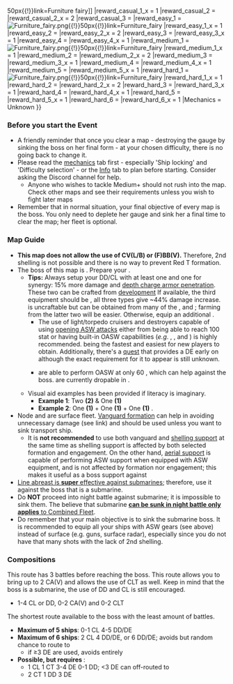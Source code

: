 {{Event/MapPageHeader
|form = 
|spreadsheet = 
|Thread = 
}}
{{Event/MapInfo
|en = Strategy preparations! Secure a rear supply line
|jp = 作戦準備！後方兵站線確保
|tag =  E1
|romaji =  Sakusen jumbi! Kōhō hētan-sen kakuho
|hp_casual = 750
|hp_easy = 750
|hp_medium = 1200
|hp_hard = 1500
<!--
|show_kills = true
|kills_all = 
|kills_easy = ?
|kills_medium = ?
|kills_hard = ?
-->
|reward_casual_1 = [[File:Furniture fairy.png{{!}}50px{{!}}link=Furniture fairy]]
|reward_casual_1_x =  1
|reward_casual_2 = {{EquipmentCardKai|Combat Ration|size=50px}}
|reward_casual_2_x = 2
|reward_casual_3 = {{EquipmentCardKai|Daihatsu Landing Craft|size=50px}}
|reward_easy_1 = [[File:Furniture fairy.png{{!}}50px{{!}}link=Furniture fairy]]
|reward_easy_1_x =  1
|reward_easy_2 = {{EquipmentCardKai|Combat Ration|size=50px}}
|reward_easy_2_x = 2
|reward_easy_3 = {{EquipmentCardKai|Daihatsu Landing Craft|size=50px}}
|reward_easy_3_x = 1
|reward_easy_4 = {{EquipmentCardKai|WG42 (Wurfgerät 42)|size=50px}}
|reward_easy_4_x = 1
|reward_medium_1 = [[File:Furniture fairy.png{{!}}50px{{!}}link=Furniture fairy]]
|reward_medium_1_x = 1
|reward_medium_2 = {{EquipmentCardKai|Combat Ration|size=50px}}
|reward_medium_2_x = 2
|reward_medium_3 = {{EquipmentCardKai|WG42 (Wurfgerät 42)|size=50px}}
|reward_medium_3_x = 1
|reward_medium_4 = {{EquipmentCardKai|Daihatsu Landing Craft|size=50px}}
|reward_medium_4_x = 1
|reward_medium_5 = {{EquipmentCardKai|Daihatsu Landing Craft (Type 89 Medium Tank & Landing Force)|size=50px}}
|reward_medium_5_x = 1
|reward_hard_1 = [[File:Furniture fairy.png{{!}}50px{{!}}link=Furniture fairy]]
|reward_hard_1_x = 1
|reward_hard_2 = {{EquipmentCardKai|Combat Ration|size=50px}}
|reward_hard_2_x = 2
|reward_hard_3 = {{EquipmentCardKai|Type 22 Surface Radar Kai 4 (Calibrated Late Model)|size=50px}}
|reward_hard_3_x = 1
|reward_hard_4 = {{EquipmentCardKai|WG42 (Wurfgerät 42)|size=50px}}
|reward_hard_4_x = 1
|reward_hard_5 = {{EquipmentCardKai|Daihatsu Landing Craft|size=50px}}
|reward_hard_5_x = 1
|reward_hard_6 = {{EquipmentCardKai|Special Type 2 Amphibious Tank|size=50px}}
|reward_hard_6_x = 1
|Mechanics = Unknown
<!--
|transport = true
-->
}}
{{MapBranchingTable
|id = 42-1
|order = A,B,E,2,G

|0 -> 1 = * Do not meet the requirement to start at 2.
|0 -> 2 = 
* Meet '''ALL''' of the following requirements:
** Fleet may only contain DE/DD/CL/CT
** Amount of CL+CT ≤ 2
** Meet '''ONE''' of the following requirements:
*** Amount of DE+DD ≥ 2 '''AND''' amount of CL ≤ 1
*** Amount of DE+DD ≥ 4

|A -> B/empty, D/storm = 
* Meet '''ALL''' of the following to go to B:
** Amount of CA(V) ≤ 2
** No SS(V)
* Random routing if fleet contains SS(V)
* Otherwise, go to D.

|B -> C/resource, E = 
* Meet '''ANY''' of the following requirements to go to C:
** Amount of DE ≥ 3
** Amount of AV ≥ 2
** Fleet contains AO
* Random routing if amount of DE = 2
* Meeting '''ANY''' of the following '''FORCES''' you to E:
** Do not meet any of the above requirements for either random routing or routing to C.
** Fleet contains CA(V)

|E -> F = * Fixed route

|2 -> G, H/storm = 
* Meet '''ANY''' of the following requirements to go to G:
** Amount of ships ≤ 5
** Amount of CL+CT ≥ 2
** Fleet contains no CL
* Otherwise, 60% G, 40% H.

|G -> E, F =
* Meet '''ANY''' of the following requirements to go to F:
** Amount of ships ≤ 5
** Amount of DE ≥ 3
* Otherwise, 30% E, 70% F.
}}

===Before you start the Event===
* A friendly reminder that once you clear a map - destroying the gauge by sinking the boss on her final form - at your chosen difficulty, there is no going back to change it.
* Please read the [[Events/Mechanics|mechanics]] tab first - especially 'Ship locking' and 'Difficulty selection' - or the [[Early_Fall_2018_Event/Info|Info]] tab to plan before starting. Consider asking the Discord channel for help.
**Anyone who wishes to tackle Medium+ should not rush into the map. Check other maps and see their requirements unless you wish to fight later maps
* Remember that in normal situation, your final objective of every map is the boss. You only need to deplete her gauge and sink her a final time to clear the map; her fleet is optional.

===Map Guide===
*'''This map does not allow the use of CV(L/B) or (F)BB(V).''' Therefore, 2nd shelling is not possible and there is no way to prevent Red T formation. 
* The boss of this map is {{ShipLink|New Submarine Princess Vacation Mode/Flagship|text=New Submarine Princess with hat}}. Prepare your {{EquipmentLink|Type 93 Passive Sonar|Type 94 Depth Charge Projector|
Type 95 Depth Charge|text=ASW gears}}.
**'''Tips:''' Always setup your DD/CL with at least one {{EquipmentLink|Type 93 Passive Sonar|text=sonar}} and one {{EquipmentLink|Type 94 Depth Charge Projector|Type 3 Depth Charge Projector|text=depth charge projector}} for synergy: 15% more damage and [[Combat/Damage_Calculation#Basic_Attack_Power|depth charge armor penetration]]. These two can be crafted from [https://i.imgur.com/ZehPS8X.png development] If available, the third equipment should be {{EquipmentLink|
Type 95 Depth Charge|Type 2 Depth Charge|text=depth charge equipment}}, all three types give ~44% damage increase. {{EquipmentLink|
Type 95 Depth Charge|text=T95 depth charge}} is uncraftable but can be obtained from many of the {{ShipLink|Shimushu/Kai|Etorofu/Kai|Matsuwa/Kai|Tsushima/Kai|Sado/Kai|Fukae/Kai|Daitou/Kai|Hiburi/Kai|text=destroyer escort (DE) kai's form}}, {{ShipLink|Shigure/Kai}} and {{ShipLink|Shiratsuyu/Kai|Shiratsuyu/Kai Ni}}; farming from the latter two will be easier. Otherwise, equip an additional {{EquipmentLink|Type 93 Passive Sonar|text=sonar}}.
***The use of light/torpedo cruisers and destroyers capable of using [[Partials/Opening ASW|opening ASW attacks]] either from being able to reach 100 {{ASW}} stat or having built-in OASW capabilities (''e.g''. {{ShipLink|Isuzu/Kai Ni}}, {{ShipLink|Tatsuta/Kai Ni}}, and {{ShipLink|Jervis/Kai}}) is highly recommended. {{ShipLink|Isuzu/Kai Ni}} being the fastest and easiest for new players to obtain. Additionally, there's a [[Quests#F73|quest]] that provides a DE early on although the exact requirement for it to appear is still unknown.
***{{ShipLink|Shimushu/Kai|Etorofu/Kai|Matsuwa/Kai|Tsushima/Kai|Sado/Kai|Fukae/Kai|Daitou/Kai|Hiburi/Kai|text=DE}} are able to perform OASW at only 60 {{ASW}}, which can help against the boss. {{ShipLink|Etorofu|Matsuwa|text=DEs}} are currently dropable in {{Event/Route|F|red}}.
**Visual aid examples has been provided if literacy is imaginary.
***'''Example 1''': Two '''(2)''' {{Sonar}} {{EquipmentLink|Type 3 Active Sonar|Type 4 Passive Sonar|text=Sonar}} & One '''(1)''' {{DepthCharge}} {{EquipmentLink|Type 3 Depth Charge Projector|Type 94 Depth Charge Projector|text=Depth Charge Projector}}
***'''Example 2''': One '''(1)''' {{Sonar}} {{EquipmentLink|Type 3 Active Sonar|Type 4 Passive Sonar|text=Sonar}} + One '''(1)''' {{DepthCharge}} {{EquipmentLink|Type 3 Depth Charge Projector|Type 94 Depth Charge Projector|text=Depth Charge Projector}} + One '''(1)''' {{DepthCharge}} {{EquipmentLink|Type 2 Depth Charge|Type 95 Depth Charge|text=Depth Charge}}.
*Node {{Event/Route|G|red}} and {{Event/Route|F|red}} are surface fleet. [[Events/FAQ#Vanguard_Formation_.28.E8.AD.A6.E6.88.92.E9.99.A3.29:_The_Spear-looking_formation|Vanguard formation]] can help in avoiding unnecessary damage (see link) and should be used unless you want to sink transport ship.
**It is '''not recommended''' to use both vanguard and [[Expedition/Support_Expedition|shelling support]] at the same time as shelling support is affected by both selected formation and engagement. On the other hand, [[Expedition/Support_Expedition|aerial support]] is capable of performing ASW support when equipped with ASW equipment, and is not affected by formation nor engagement; this makes it useful as a boss support against {{ShipLink|New Submarine Princess Vacation Mode/Flagship|text=our little lady with hat}}
*[[Combat/Main#Formation_Modifier|Line abreast is '''super''' effective against submarines]]; therefore, use it against the boss that is a submarine.
*Do '''NOT''' proceed into night battle against submarine; it is impossible to sink them. The believe that submarine [[Combat/Night_Battle#General|'''can be sunk in night battle only applies''' to Combined Fleet]].
*Do remember that your main objective is to sink the submarine boss. It is recommended to equip all your ships with ASW gears (see above) instead of surface (e.g. guns, surface radar), especially since you do not have that many shots with the lack of 2nd shelling.

===Compositions===
{{Event/Route|1|black|A|red|B|blue|E|red|F|red|I|red}}

This route has 3 battles before reaching the boss. This route allows you to bring up to 2 CA(V) and allows the use of CLT as well. Keep in mind that the boss is a submarine, the use of DD and CL is still encouraged.
* 1-4 CL or DD, 0-2 CA(V) and 0-2 CLT

{{Event/Route|2|black|G|red|F|red|I|red}}

The shortest route available to the boss with the least amount of battles.
* '''Maximum of 5 ships''': 0-1 CL 4-5 DD/DE
* '''Maximum of 6 ships''': 2 CL 4 DD/DE, or 6 DD/DE; avoids {{Event/Route|H|purple}} but random chance to route to {{Event/Route|E|red}}
** if ≥3 DE are used, avoids {{Event/Route|E|red}} entirely
* '''Possible, but requires {{ShipLink|Kashima|Katori|text=CT}}''':
** 1 CL 1 CT 3-4 DE 0-1 DD; <3 DE can off-routed to {{Event/Route|E|red}}
** 2 CT 1 DD 3 DE

{{Event/MapPageFooter}}